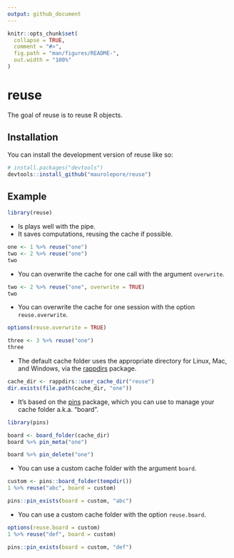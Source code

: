```yaml
---
output: github_document
---
```


<!-- README.md is generated from README.Rmd. Please edit that file -->

```r
knitr::opts_chunk$set(
  collapse = TRUE,
  comment = "#>",
  fig.path = "man/figures/README-",
  out.width = "100%"
)
```

# reuse

<!-- badges: start -->
<!-- badges: end -->

The goal of reuse is to reuse R objects.

## Installation

You can install the development version of reuse like so:

``` r
# install.packages("devtools")
devtools::install_github("maurolepore/reuse")
```

## Example

```r
library(reuse)
```

* Is plays well with the pipe.
* It saves computations, reusing the cache if possible.

```r
one <- 1 %>% reuse("one")
two <- 2 %>% reuse("one")
two
```

* You can overwrite the cache for one call with the argument `overwrite`.

```r
two <- 2 %>% reuse("one", overwrite = TRUE)
two
```

* You can overwrite the cache for one session with the option `reuse.overwrite`.

```r
options(reuse.overwrite = TRUE)

three <- 3 %>% reuse("one")
three
```

* The default cache folder uses the appropriate directory for Linux, Mac, and
Windows, via the [rappdirs](https://rappdirs.r-lib.org/) package.

```r
cache_dir <- rappdirs::user_cache_dir("reuse")
dir.exists(file.path(cache_dir, "one"))
```

* It's based on the [pins](https://pins.rstudio.com/) package, which you can
use to manage your cache folder a.k.a. "board".

```r
library(pins)

board <- board_folder(cache_dir)
board %>% pin_meta("one")

board %>% pin_delete("one")
```

* You can use a custom cache folder with the argument `board`.

```r
custom <- pins::board_folder(tempdir())
1 %>% reuse("abc", board = custom)

pins::pin_exists(board = custom, "abc")
```

* You can use a custom cache folder with the option `reuse.board`.

```r
options(reuse.board = custom)
1 %>% reuse("def", board = custom)

pins::pin_exists(board = custom, "def")
```
